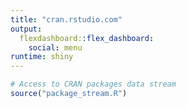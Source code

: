 ```yaml
---
title: "cran.rstudio.com"
output: 
  flexdashboard::flex_dashboard:
    social: menu
runtime: shiny
---
```



```r
# Access to CRAN packages data stream
source("package_stream.R")
```



